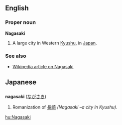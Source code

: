 == English ==
=== Proper noun ===
'''Nagasaki'''

# A large city in Western [[Kyushu]], in [[Japan]].

=== See also ===
*[[w:Nagasaki|Wikipedia article on Nagasaki]]


== Japanese ==
=== {{Romaji}} ===
'''nagasaki''' ([[ながさき]])

# Romanization of [[長崎]] ''(Nagasaki &ndash;a city in Kyushu)''.

[[hu:Nagasaki]]